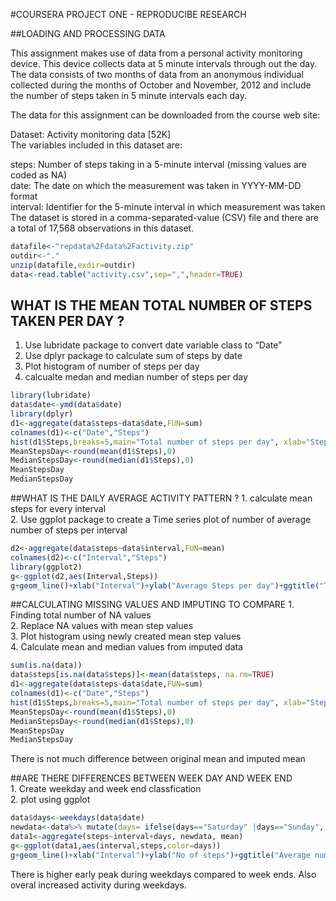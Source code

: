 
 
#COURSERA PROJECT ONE - REPRODUCIBE RESEARCH  
 

##LOADING AND PROCESSING DATA  

This assignment makes use of data from a personal activity monitoring device. This device collects data at 5 minute intervals through out the day. The data consists of two months of data from an anonymous individual collected during the months of October and November, 2012 and include the number of steps taken in 5 minute intervals each day.  

The data for this assignment can be downloaded from the course web site:  

Dataset: Activity monitoring data [52K]  
The variables included in this dataset are:  

steps: Number of steps taking in a 5-minute interval (missing values are coded as NA)  
date: The date on which the measurement was taken in YYYY-MM-DD format  
interval: Identifier for the 5-minute interval in which measurement was taken  
The dataset is stored in a comma-separated-value (CSV) file and there are a total of 17,568 observations in this dataset.  


```r
datafile<-"repdata%2Fdata%2Factivity.zip"  
outdir<-"."  
unzip(datafile,exdir=outdir)  
data<-read.table("activity.csv",sep=",",header=TRUE)  
```

## WHAT IS THE MEAN TOTAL NUMBER OF STEPS TAKEN PER DAY ? 
1. Use lubridate package to convert date variable class to "Date"  
2. Use dplyr package to calculate sum of steps by date  
3. Plot histogram of number of steps per day  
4. calcualte medan and median number of steps per day

```r
library(lubridate)  
data$date<-ymd(data$date)  
library(dplyr)  
d1<-aggregate(data$steps~data$date,FUN=sum)  
colnames(d1)<-c("Date","Steps")  
hist(d1$Steps,breaks=5,main="Total number of steps per day", xlab="Steps")  
MeanStepsDay<-round(mean(d1$Steps),0)  
MedianStepsDay<-round(median(d1$Steps),0) 
MeanStepsDay
MedianStepsDay
```
##WHAT IS THE DAILY AVERAGE ACTIVITY PATTERN ?
1. calculate mean steps for every interval  
2. Use ggplot package to create a Time series plot of number of average number of steps per interval  

```r
d2<-aggregate(data$steps~data$interval,FUN=mean)
colnames(d2)<-c("Interval","Steps")
library(ggplot2)
g<-ggplot(d2,aes(Interval,Steps))
g+geom_line()+xlab("Interval")+ylab("Average Steps per day")+ggtitle("Time series plot of average number of steps per day")
```

##CALCULATING MISSING VALUES AND IMPUTING TO COMPARE 
1. Finding total number of NA values  
2. Replace NA values with mean step values  
3. Plot histogram using newly created mean step values  
4. Calculate mean and median values from imputed data  

```r
sum(is.na(data))  
data$steps[is.na(data$steps)]<-mean(data$steps, na.rm=TRUE)  
d1<-aggregate(data$steps~data$date,FUN=sum)  
colnames(d1)<-c("Date","Steps")  
hist(d1$Steps,breaks=5,main="Total number of steps per day", xlab="Steps")  
MeanStepsDay<-round(mean(d1$Steps),0)  
MedianStepsDay<-round(median(d1$Steps),0) 
MeanStepsDay
MedianStepsDay
```
There is not much difference between original mean and imputed mean 

##ARE THERE DIFFERENCES BETWEEN WEEK DAY AND WEEK END  
1. Create weekday and week end classfication  
2. plot using ggplot  

```r
data$days<-weekdays(data$date)  
newdata<-data%>% mutate(days= ifelse(days=="Saturday" |days=="Sunday", "Weekend", "Weekday"))  
data1<-aggregate(steps~interval+days, newdata, mean)  
g<-ggplot(data1,aes(interval,steps,color=days))  
g+geom_line()+xlab("Interval")+ylab("No of steps")+ggtitle("Average number of steps by week day")+facet_grid(~days)  
```  


There is higher early peak during weekdays compared to week ends. Also overal increased activity during weekdays. 

            










